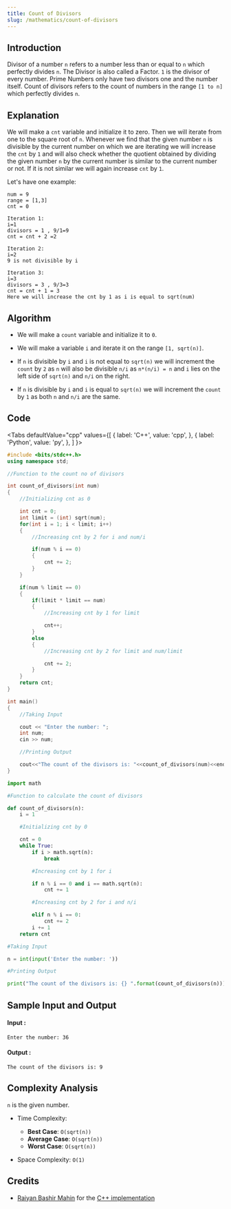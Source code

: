 ```yaml
---
title: Count of Divisors
slug: /mathematics/count-of-divisors
---
```


## Introduction

Divisor of a number `n` refers to a number less than or equal to `n` which perfectly divides `n`. The Divisor is also called a Factor. `1` is the divisor of every number. Prime Numbers only have two divisors one and the number itself. Count of divisors refers to the count of numbers in the range `[1 to n]` which perfectly divides `n`.

## Explanation 

We will make a `cnt` variable and initialize it to zero. Then we will iterate from one to the square root of `n`. Whenever we find that the given number `n` is divisible by the current number on which we are iterating we will increase the `cnt` by `1` and will also check whether the quotient obtained by dividing the given number `n` by the current number is similar to the current number or not. If it is not similar we will again increase `cnt` by `1`.  

Let's have one example: 
```
num = 9
range = [1,3]
cnt = 0

Iteration 1:
i=1
divisors = 1 , 9/1=9
cnt = cnt + 2 =2

Iteration 2:
i=2
9 is not divisible by i

Iteration 3:
i=3
divisors = 3 , 9/3=3
cnt = cnt + 1 = 3
Here we will increase the cnt by 1 as i is equal to sqrt(num) 
```

## Algorithm

* We will make a `count` variable and initialize it to `0`.

* We will make a variable `i` and iterate it on the range `[1, sqrt(n)]`. 

* If `n` is divisible by `i` and `i` is not equal to `sqrt(n)` we will increment the `count` by `2` as `n` will also be divisible `n/i` as `n*(n/i) = n` and `i` lies on the left side of `sqrt(n)` and `n/i` on the right.

* If `n` is divisible by `i` and `i` is equal to `sqrt(n)` we will increment the `count` by `1` as both `n` and `n/i` are the same.

## Code


<Tabs
  defaultValue="cpp"
  values={[
    { label: 'C++', value: 'cpp', },
    { label: 'Python', value: 'py', },
  ]
}>
<TabItem value="cpp">

```cpp
#include <bits/stdc++.h>
using namespace std;

//Function to the count no of divisors

int count_of_divisors(int num)
{
    //Initializing cnt as 0

    int cnt = 0;
    int limit = (int) sqrt(num);
    for(int i = 1; i < limit; i++)
    {
        //Increasing cnt by 2 for i and num/i

        if(num % i == 0)
        {
            cnt += 2;
        }
    }

    if(num % limit == 0)
    {
        if(limit * limit == num)
        {
            //Increasing cnt by 1 for limit 

            cnt++;
        }
        else
        {
            //Increasing cnt by 2 for limit and num/limit 

            cnt += 2;
        }
    }
    return cnt;
}

int main()
{
    //Taking Input

    cout << "Enter the number: ";
    int num;
    cin >> num;

    //Printing Output

    cout<<"The count of the divisors is: "<<count_of_divisors(num)<<endl;
}
```
</TabItem>

<TabItem value="py">

```python   
import math

#Function to calculate the count of divisors

def count_of_divisors(n):
    i = 1

    #Initializing cnt by 0

    cnt = 0
    while True:
        if i > math.sqrt(n):
            break

        #Increasing cnt by 1 for i

        if n % i == 0 and i == math.sqrt(n):
            cnt += 1

        #Increasing cnt by 2 for i and n/i

        elif n % i == 0:
            cnt += 2
        i += 1
    return cnt

#Taking Input 

n = int(input('Enter the number: '))

#Printing Output

print("The count of the divisors is: {} ".format(count_of_divisors(n)))
```
</TabItem>

</Tabs>

## Sample Input and Output

#### Input :

```
Enter the number: 36
```
#### Output :
```
The count of the divisors is: 9
```

## Complexity Analysis

`n` is the given number.

- Time Complexity:

  - **Best Case**: `O(sqrt(n))`
  - **Average Case**: `O(sqrt(n))`
  - **Worst Case**: `O(sqrt(n))`

- Space Complexity: `O(1)`

## Credits
* [Raiyan Bashir Mahin](https://github.com/RaiyanMahin) for the [C++ implementation](https://github.com/TesseractCoding/NeoAlgo/blob/master/C-Plus-Plus/math/number_of_divisors.cpp)